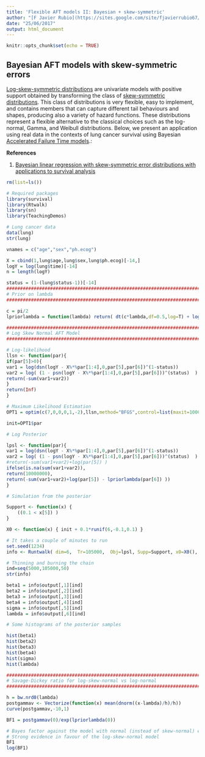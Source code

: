 ```yaml
---
title: 'Flexible AFT models II: Bayesian + skew-symmetric'
author: "[F Javier Rubio](https://sites.google.com/site/fjavierrubio67/)"
date: "25/06/2017"
output: html_document
---
```


```r
knitr::opts_chunk$set(echo = TRUE)
```

## Bayesian AFT models with skew-symmetric errors

[Log-skew-symmetric distributions](http://onlinelibrary.wiley.com/doi/10.1002/env.1004/abstract) are univariate models with positive support obtained by transforming the class of [skew-symmetric distributions](http://www.jstor.org/stable/24307231). This class of distributions is very flexible, easy to implement, and contains members that can capture different tail behaviours and shapes, producing also a variety of hazard functions. These distributions represent a flexible alternative to the classical choices such as the log-normal, Gamma, and Weibull distributions. Below, we present an application using real data in the contexts of lung cancer survival using Bayesian [Accelerated Failure Time models](https://en.wikipedia.org/wiki/Accelerated_failure_time_model).:

**References**

1. [Bayesian linear regression with skew-symmetric error distributions with applications to survival analysis](http://dx.doi.org/10.1002/sim.6897)


```r
rm(list=ls())

# Required packages
library(survival)
library(Rtwalk)
library(sn)
library(TeachingDemos)

# Lung cancer data
data(lung)
str(lung)

vnames = c("age","sex","ph.ecog")

X = cbind(1,lung$age,lung$sex,lung$ph.ecog)[-14,]
logY = log(lung$time)[-14]
n = length(logY)

status = (1-(lung$status-1))[-14]
#######################################################################################################################################
# Prior on lambda
#######################################################################################################################################

c = pi/2
lpriorlambda = function(lambda) return( dt(c*lambda,df=0.5,log=T) + log(c) )

#######################################################################################################################################
# Log Skew Normal AFT Model
#######################################################################################################################################

# Log-likelihood
llsn <- function(par){
if(par[5]>0){
var1 = log(dsn(logY - X%*%par[1:4],0,par[5],par[6])^(1-status)) 
var2 = log( (1 - psn(logY - X%*%par[1:4],0,par[5],par[6]))^(status)  )
return(-sum(var1+var2))
}
return(Inf)
} 

# Maximum Likelihood Estimation
OPT1 = optim(c(7,0,0,0,1,-2),llsn,method="BFGS",control=list(maxit=10000))

init=OPT1$par

# Log Posterior

lpsl <- function(par){
var1 = log(dsn(logY - X%*%par[1:4],0,par[5],par[6])^(1-status)) 
var2 = log( (1 - psn(logY - X%*%par[1:4],0,par[5],par[6]))^(status)  )
#return(-sum(var1+var2)+log(par[5]) )
ifelse(is.na(sum(var1+var2)),
return(10000000),
return(-sum(var1+var2)+log(par[5]) - lpriorlambda(par[6]) ))
} 

# Simulation from the posterior

Support <- function(x) {
	((0.1 < x[5]) )	
}

X0 <- function(x) { init + 0.1*runif(6,-0.1,0.1) }

# It takes a couple of minutes to run
set.seed(1234)
info <- Runtwalk( dim=6,  Tr=105000,  Obj=lpsl, Supp=Support, x0=X0(), xp0=X0(), PlotLogPost = FALSE) 

# Thinning and burning the chain
ind=seq(5000,105000,50)
str(info)

beta1 = info$output[,1][ind]
beta2 = info$output[,2][ind]
beta3 = info$output[,3][ind]
beta4 = info$output[,4][ind]
sigma = info$output[,5][ind]
lambda = info$output[,6][ind]

# Some histograms of the posterior samples

hist(beta1)
hist(beta2)
hist(beta3)
hist(beta4)
hist(sigma)
hist(lambda)

#########################################################################
# Savage-Dickey ratio for log-skew-normal vs log-normal
#########################################################################

h = bw.nrd0(lambda)
postgammav <- Vectorize(function(x) mean(dnorm((x-lambda)/h)/h))
curve(postgammav,-10,1)

BF1 = postgammav(0)/exp(lpriorlambda(0))

# Bayes factor against the model with normal (instead of skew-normal) errors
# Strong evidence in favour of the log-skew-normal model
BF1
log(BF1)
```
